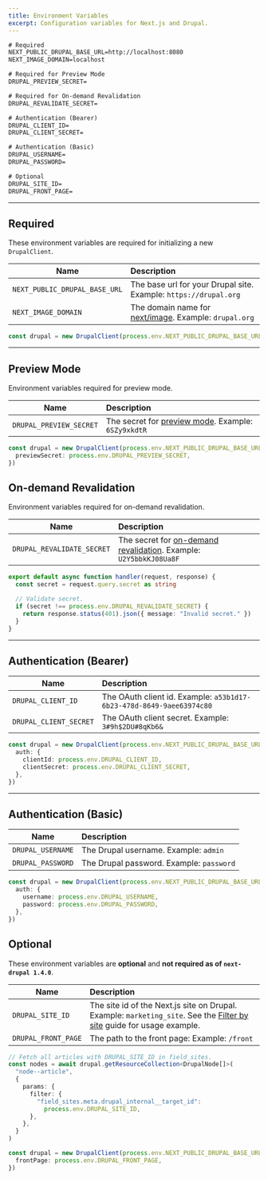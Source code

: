 ```yaml
---
title: Environment Variables
excerpt: Configuration variables for Next.js and Drupal.
---
```


```txt title=.env.local
# Required
NEXT_PUBLIC_DRUPAL_BASE_URL=http://localhost:8080
NEXT_IMAGE_DOMAIN=localhost

# Required for Preview Mode
DRUPAL_PREVIEW_SECRET=

# Required for On-demand Revalidation
DRUPAL_REVALIDATE_SECRET=

# Authentication (Bearer)
DRUPAL_CLIENT_ID=
DRUPAL_CLIENT_SECRET=

# Authentication (Basic)
DRUPAL_USERNAME=
DRUPAL_PASSWORD=

# Optional
DRUPAL_SITE_ID=
DRUPAL_FRONT_PAGE=
```

---

## Required

These environment variables are required for initializing a new `DrupalClient`.

| Name                          | Description                                                                                                                |
| ----------------------------- | :------------------------------------------------------------------------------------------------------------------------- |
| `NEXT_PUBLIC_DRUPAL_BASE_URL` | The base url for your Drupal site. Example: `https://drupal.org`                                                           |
| `NEXT_IMAGE_DOMAIN`           | The domain name for [next/image](https://nextjs.org/docs/basic-features/image-optimization#domains). Example: `drupal.org` |

```ts
const drupal = new DrupalClient(process.env.NEXT_PUBLIC_DRUPAL_BASE_URL)
```

---

## Preview Mode

Environment variables required for preview mode.

| Name                    | Description                                                              |
| ----------------------- | :----------------------------------------------------------------------- |
| `DRUPAL_PREVIEW_SECRET` | The secret for [preview mode](/docs/preview-mode). Example: `6SZy9xkdtR` |

```ts
const drupal = new DrupalClient(process.env.NEXT_PUBLIC_DRUPAL_BASE_URL, {
  previewSecret: process.env.DRUPAL_PREVIEW_SECRET,
})
```

## On-demand Revalidation

Environment variables required for on-demand revalidation.

| Name                       | Description                                                                                       |
| -------------------------- | :------------------------------------------------------------------------------------------------ |
| `DRUPAL_REVALIDATE_SECRET` | The secret for [on-demand revalidation](/docs/on-demand-revalidation). Example: `U2Y5bbkKJ08Ua8F` |

```ts title=pages/api/revalidate.ts
export default async function handler(request, response) {
  const secret = request.query.secret as string

  // Validate secret.
  if (secret !== process.env.DRUPAL_REVALIDATE_SECRET) {
    return response.status(401).json({ message: "Invalid secret." })
  }
}
```

---

## Authentication (Bearer)

| Name                   | Description                                                          |
| ---------------------- | :------------------------------------------------------------------- |
| `DRUPAL_CLIENT_ID`     | The OAuth client id. Example: `a53b1d17-6b23-478d-8649-9aee63974c80` |
| `DRUPAL_CLIENT_SECRET` | The OAuth client secret. Example: `3#9h$2DU#8qKb6&`                  |

```ts
const drupal = new DrupalClient(process.env.NEXT_PUBLIC_DRUPAL_BASE_URL, {
  auth: {
    clientId: process.env.DRUPAL_CLIENT_ID,
    clientSecret: process.env.DRUPAL_CLIENT_SECRET,
  },
})
```

---

## Authentication (Basic)

| Name              | Description                              |
| ----------------- | :--------------------------------------- |
| `DRUPAL_USERNAME` | The Drupal username. Example: `admin`    |
| `DRUPAL_PASSWORD` | The Drupal password. Example: `password` |

```ts
const drupal = new DrupalClient(process.env.NEXT_PUBLIC_DRUPAL_BASE_URL, {
  auth: {
    username: process.env.DRUPAL_USERNAME,
    password: process.env.DRUPAL_PASSWORD,
  },
})
```

## Optional

These environment variables are **optional** and **not required as of `next-drupal 1.4.0`**.

| Name                | Description                                                                                                                                     |
| ------------------- | :---------------------------------------------------------------------------------------------------------------------------------------------- |
| `DRUPAL_SITE_ID`    | The site id of the Next.js site on Drupal. Example: `marketing_site`. See the [Filter by site](/guides/filter-by-site) guide for usage example. |
| `DRUPAL_FRONT_PAGE` | The path to the front page: Example: `/front`                                                                                                   |

```ts title=DRUPAL_SITE_ID
// Fetch all articles with DRUPAL_SITE_ID in field_sites.
const nodes = await drupal.getResourceCollection<DrupalNode[]>(
  "node--article",
  {
    params: {
      filter: {
        "field_sites.meta.drupal_internal__target_id":
          process.env.DRUPAL_SITE_ID,
      },
    },
  }
)
```

```ts title=DRUPAL_FRONT_PAGE
const drupal = new DrupalClient(process.env.NEXT_PUBLIC_DRUPAL_BASE_URL, {
  frontPage: process.env.DRUPAL_FRONT_PAGE,
})
```
